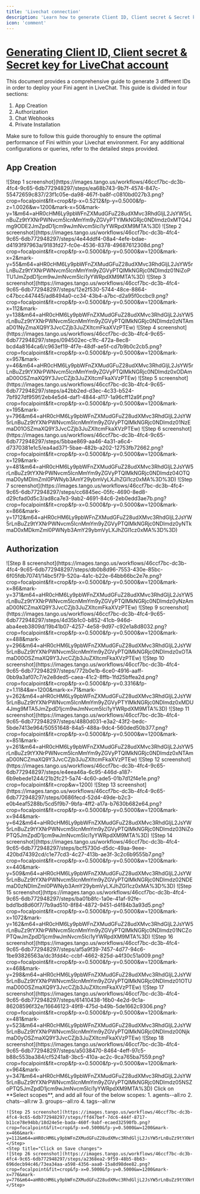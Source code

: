 ```yaml
---
title: 'Livechat connection'
description: 'Learn how to generate Client ID, Client secret & Secret key for LiveChat account'
icon: 'comment'
---
```


# [Generating Client ID, Client secret & Secret key for LiveChat account](https://platform.text.com/console/)

This document provides a comprehensive guide to generate 3 different IDs in order to deploy your Fini agent in LiveChat. This guide is divided in four sections:

1. App Creation
2. Authorization 
3. Chat Webhooks 
4. Private Installation 

Make sure to follow this guide thoroughly to ensure the optimal performance of Fini within your Livechat environment. For any additional configurations or queries, refer to the detailed steps provided.

## **App Creation**


<Steps>
    <Step title="To get the above ids go to: https://platform.text.com/console/">
    ![Step 1 screenshot](https://images.tango.us/workflows/46ccf7bc-dc3b-4fc4-9c65-6db772948297/steps/ea68b743-9b7f-4574-847c-55472659c837/23f1c05e-da98-467f-ba8f-c0810bd027b3.png?crop=focalpoint&fit=crop&fp-x=0.5212&fp-y=0.5000&fp-z=1.0026&w=1200&mark-x=50&mark-y=1&m64=aHR0cHM6Ly9pbWFnZXMudGFuZ28udXMvc3RhdGljL2JsYW5rLnBuZz9tYXNrPWNvcm5lcnMmYm9yZGVyPTYlMkNGRjc0NDImdz0xMTQ4Jmg9ODE2JmZpdD1jcm9wJmNvcm5lci1yYWRpdXM9MTA%3D)
    </Step>
    <Step title="Click on Apps">
    ![Step 2 screenshot](https://images.tango.us/workflows/46ccf7bc-dc3b-4fc4-9c65-6db772948297/steps/4e44ddf4-08a4-4efe-bdae-d4193f97963a/9183fd27-fc0e-4536-8378-49687612308d.png?crop=focalpoint&fit=crop&fp-x=0.5000&fp-y=0.5000&w=1200&mark-x=2&mark-y=55&m64=aHR0cHM6Ly9pbWFnZXMudGFuZ28udXMvc3RhdGljL2JsYW5rLnBuZz9tYXNrPWNvcm5lcnMmYm9yZGVyPTQlMkNGRjc0NDImdz01NiZoPTU1JmZpdD1jcm9wJmNvcm5lci1yYWRpdXM9MTA%3D)
    </Step>
    <Step title="Click on Your apps">
    ![Step 3 screenshot](https://images.tango.us/workflows/46ccf7bc-dc3b-4fc4-9c65-6db772948297/steps/12e2f530-5744-48ce-8864-c47bcc447445/ad8494a0-cc34-43b4-a7bc-d2a95f0ccbc9.png?crop=focalpoint&fit=crop&fp-x=0.5000&fp-y=0.5000&w=1200&mark-x=112&mark-y=138&m64=aHR0cHM6Ly9pbWFnZXMudGFuZ28udXMvc3RhdGljL2JsYW5rLnBuZz9tYXNrPWNvcm5lcnMmYm9yZGVyPTQlMkNGRjc0NDImdz0zNTAmaD01NyZmaXQ9Y3JvcCZjb3JuZXItcmFkaXVzPTEw)
    </Step>
    <Step title="Click on create a new app">
    ![Step 4 screenshot](https://images.tango.us/workflows/46ccf7bc-dc3b-4fc4-9c65-6db772948297/steps/094502ec-c1fc-472a-8ec8-bcd4a8164ca6/c963ef19-4f7e-48df-ae5f-cd7b9b0c2cb5.png?crop=focalpoint&fit=crop&fp-x=0.5000&fp-y=0.5000&w=1200&mark-x=957&mark-y=46&m64=aHR0cHM6Ly9pbWFnZXMudGFuZ28udXMvc3RhdGljL2JsYW5rLnBuZz9tYXNrPWNvcm5lcnMmYm9yZGVyPTQlMkNGRjc0NDImdz0xODAmaD00OSZmaXQ9Y3JvcCZjb3JuZXItcmFkaXVzPTEw)
    </Step>
    <Step title="Type App Name ie 'Fini AI TEST'">
    ![Step 5 screenshot](https://images.tango.us/workflows/46ccf7bc-dc3b-4fc4-9c65-6db772948297/steps/a42bb2ed-d3ec-4c33-b524-7bf927df959f/2eb4e5d4-daf1-4844-a117-1a96cff12a9f.png?crop=focalpoint&fit=crop&fp-x=0.5000&fp-y=0.5000&w=1200&mark-x=195&mark-y=796&m64=aHR0cHM6Ly9pbWFnZXMudGFuZ28udXMvc3RhdGljL2JsYW5rLnBuZz9tYXNrPWNvcm5lcnMmYm9yZGVyPTQlMkNGRjc0NDImdz01NzEmaD01OSZmaXQ9Y3JvcCZjb3JuZXItcmFkaXVzPTEw)
    </Step>
    <Step title="Select LiveChat & omit the Infrastructure section">
    ![Step 6 screenshot](https://images.tango.us/workflows/46ccf7bc-dc3b-4fc4-9c65-6db772948297/steps/5bbae869-aa46-4a31-a6c4-d7370381e1c5/ea4ad371-5bae-482b-a202-12753fb72662.png?crop=focalpoint&fit=crop&fp-x=0.5000&fp-y=0.5000&w=1200&mark-x=129&mark-y=481&m64=aHR0cHM6Ly9pbWFnZXMudGFuZ28udXMvc3RhdGljL2JsYW5rLnBuZz9tYXNrPWNvcm5lcnMmYm9yZGVyPTQlMkNGRjc0NDImdz04OTQmaD0yMDImZml0PWNyb3AmY29ybmVyLXJhZGl1cz0xMA%3D%3D)
    </Step>
    <Step title="Click on create app">
    ![Step 7 screenshot](https://images.tango.us/workflows/46ccf7bc-dc3b-4fc4-9c65-6db772948297/steps/cc6845ec-05fc-4690-8ed8-d29cfad0d5c3/ad8ca7e3-9ab2-4691-84c6-2eb0edd3ae7b.png?crop=focalpoint&fit=crop&fp-x=0.5000&fp-y=0.5000&w=1200&mark-x=866&mark-y=1712&m64=aHR0cHM6Ly9pbWFnZXMudGFuZ28udXMvc3RhdGljL2JsYW5rLnBuZz9tYXNrPWNvcm5lcnMmYm9yZGVyPTQlMkNGRjc0NDImdz0yNTkmaD0xMDkmZml0PWNyb3AmY29ybmVyLXJhZGl1cz0xMA%3D%3D)
    </Step>
</Steps>


## **Authorization**


<Steps>
    <Step title="Click on Blocks">
    ![Step 8 screenshot](https://images.tango.us/workflows/46ccf7bc-dc3b-4fc4-9c65-6db772948297/steps/db0b8d96-7553-430e-85bc-6f05fdb70741/14bc5f79-520a-4a1c-b22e-64bb66bc2e7e.png?crop=focalpoint&fit=crop&fp-x=0.5000&fp-y=0.5000&w=1200&mark-x=86&mark-y=371&m64=aHR0cHM6Ly9pbWFnZXMudGFuZ28udXMvc3RhdGljL2JsYW5rLnBuZz9tYXNrPWNvcm5lcnMmYm9yZGVyPTQlMkNGRjc0NDImdz0yNzAmaD00NCZmaXQ9Y3JvcCZjb3JuZXItcmFkaXVzPTEw)
    </Step>
    <Step title="Click on Add building block">
    ![Step 9 screenshot](https://images.tango.us/workflows/46ccf7bc-dc3b-4fc4-9c65-6db772948297/steps/4d35b1c0-b852-41cb-946d-aba4eeb3809d/19b41b07-4257-4e58-9d97-c92e1a8d8032.png?crop=focalpoint&fit=crop&fp-x=0.5000&fp-y=0.5000&w=1200&mark-x=488&mark-y=296&m64=aHR0cHM6Ly9pbWFnZXMudGFuZ28udXMvc3RhdGljL2JsYW5rLnBuZz9tYXNrPWNvcm5lcnMmYm9yZGVyPTQlMkNGRjc0NDImdz0xOTAmaD00OSZmaXQ9Y3JvcCZjb3JuZXItcmFkaXVzPTEw)
    </Step>
    <Step title="Click on App Authorization">
    ![Step 10 screenshot](https://images.tango.us/workflows/46ccf7bc-dc3b-4fc4-9c65-6db772948297/steps/772b0e1b-6ce0-4916-aaff-0bb9a3af07c7/e2e8ded5-caea-41c2-8ffb-1fd25bffea2d.png?crop=focalpoint&fit=crop&fp-x=0.5000&fp-y=0.3316&fp-z=1.1184&w=1200&mark-x=71&mark-y=262&m64=aHR0cHM6Ly9pbWFnZXMudGFuZ28udXMvc3RhdGljL2JsYW5rLnBuZz9tYXNrPWNvcm5lcnMmYm9yZGVyPTYlMkNGRjc0NDImdz0xMDU4Jmg9MTA5JmZpdD1jcm9wJmNvcm5lci1yYWRpdXM9MTA%3D)
    </Step>
    <Step title="Click on Add block">
    ![Step 11 screenshot](https://images.tango.us/workflows/46ccf7bc-dc3b-4fc4-9c65-6db772948297/steps/4880d031-e3a2-43f2-bedc-5bde7413e964/50551648-84a5-488a-9dc4-560ded50b377.png?crop=focalpoint&fit=crop&fp-x=0.5000&fp-y=0.5000&w=1200&mark-x=851&mark-y=261&m64=aHR0cHM6Ly9pbWFnZXMudGFuZ28udXMvc3RhdGljL2JsYW5rLnBuZz9tYXNrPWNvcm5lcnMmYm9yZGVyPTQlMkNGRjc0NDImdz0xNTAmaD00NCZmaXQ9Y3JvcCZjb3JuZXItcmFkaXVzPTEw)
    </Step>
    <Step title="Select server-side app">
    ![Step 12 screenshot](https://images.tango.us/workflows/46ccf7bc-dc3b-4fc4-9c65-6db772948297/steps/e4eea46a-6c95-446d-a187-6b9ebede1244/21b2fc21-5a74-4c60-ade5-01b7d12f4e1e.png?crop=focalpoint&fit=crop&w=1200)
    </Step>
    <Step title="Click on Save">
    ![Step 13 screenshot](https://images.tango.us/workflows/46ccf7bc-dc3b-4fc4-9c65-6db772948297/steps/0686fecd-52d4-49de-b2c3-e0b4eaf5288b/5cd5f9b7-9bfa-4ff2-a17a-b7630b682e64.png?crop=focalpoint&fit=crop&fp-x=0.5000&fp-y=0.5000&w=1200&mark-x=944&mark-y=642&m64=aHR0cHM6Ly9pbWFnZXMudGFuZ28udXMvc3RhdGljL2JsYW5rLnBuZz9tYXNrPWNvcm5lcnMmYm9yZGVyPTQlMkNGRjc0NDImdz03NiZoPTQ5JmZpdD1jcm9wJmNvcm5lci1yYWRpdXM9MTA%3D)
    </Step>
    <Step title="You've just successfully generated Client ID & Client Secret">
    ![Step 14 screenshot](https://images.tango.us/workflows/46ccf7bc-dc3b-4fc4-9c65-6db772948297/steps/bcf5730d-d5dc-49aa-9eee-420bd74392cd/c1e77cd3-4c27-413b-ae3f-3c2c6b9555b7.png?crop=focalpoint&fit=crop&fp-x=0.5000&fp-y=0.5000&w=1200&mark-x=440&mark-y=509&m64=aHR0cHM6Ly9pbWFnZXMudGFuZ28udXMvc3RhdGljL2JsYW5rLnBuZz9tYXNrPWNvcm5lcnMmYm9yZGVyPTQlMkNGRjc0NDImdz02NDEmaD0zNDImZml0PWNyb3AmY29ybmVyLXJhZGl1cz0xMA%3D%3D)
    </Step>
    <Step title="**Copy Client ID and save it somewhere** Make sure you'll be able to access this number later">
    ![Step 15 screenshot](https://images.tango.us/workflows/46ccf7bc-dc3b-4fc4-9c65-6db772948297/steps/ba01b8fc-1a0e-41af-92fe-bdd1bd8d60f7/7b9ad510-8f84-4872-9451-d4f84b3a93d5.png?crop=focalpoint&fit=crop&fp-x=0.5000&fp-y=0.5000&w=1200&mark-x=1072&mark-y=162&m64=aHR0cHM6Ly9pbWFnZXMudGFuZ28udXMvc3RhdGljL2JsYW5rLnBuZz9tYXNrPWNvcm5lcnMmYm9yZGVyPTQlMkNGRjc0NDImdz01NCZoPTQwJmZpdD1jcm9wJmNvcm5lci1yYWRpdXM9MTA%3D)
    </Step>
    <Step title="Same with **Client Secret - Copy the number and save it somewhere** Make sure you'll be able to access this number later">
    ![Step 16 screenshot](https://images.tango.us/workflows/46ccf7bc-dc3b-4fc4-9c65-6db772948297/steps/af5a9f39-7457-4d77-94c6-1be93826563a/dc3fdd4c-ccbf-4662-825d-a4f30c51a009.png?crop=focalpoint&fit=crop&fp-x=0.5000&fp-y=0.5000&w=1200&mark-x=468&mark-y=298&m64=aHR0cHM6Ly9pbWFnZXMudGFuZ28udXMvc3RhdGljL2JsYW5rLnBuZz9tYXNrPWNvcm5lcnMmYm9yZGVyPTQlMkNGRjc0NDImdz01OTUmaD00OSZmaXQ9Y3JvcCZjb3JuZXItcmFkaXVzPTEw)
    </Step>
    <Step title="In **redirect URI whitelist** paste "https://api-prod.usefini.com/v2/integrations/livechat/auth/callback" into input">
    ![Step 17 screenshot](https://images.tango.us/workflows/46ccf7bc-dc3b-4fc4-9c65-6db772948297/steps/61410438-16b0-4e2d-9c1a-86208596f32e/16646123-49f8-475d-b49b-5de1662c9306.png?crop=focalpoint&fit=crop&fp-x=0.5000&fp-y=0.5000&w=1200&mark-x=481&mark-y=523&m64=aHR0cHM6Ly9pbWFnZXMudGFuZ28udXMvc3RhdGljL2JsYW5rLnBuZz9tYXNrPWNvcm5lcnMmYm9yZGVyPTQlMkNGRjc0NDImdz00NjkmaD0yOSZmaXQ9Y3JvcCZjb3JuZXItcmFkaXVzPTEw)
    </Step>
    <Step title="Click on Add">
    ![Step 18 screenshot](https://images.tango.us/workflows/46ccf7bc-dc3b-4fc4-9c65-6db772948297/steps/a5038470-8464-4eff-97c5-b88c553ba384/cf5241a8-3bc5-410a-ac2c-9ca765ba7559.png?crop=focalpoint&fit=crop&fp-x=0.5000&fp-y=0.5000&w=1200&mark-x=964&mark-y=347&m64=aHR0cHM6Ly9pbWFnZXMudGFuZ28udXMvc3RhdGljL2JsYW5rLnBuZz9tYXNrPWNvcm5lcnMmYm9yZGVyPTQlMkNGRjc0NDImdz05NSZoPTQ5JmZpdD1jcm9wJmNvcm5lci1yYWRpdXM9MTA%3D)
    </Step>
    <Step title="Scroll to **App scopes and API access**">
    Click on **Select scopes**, and add all four of the below scopes:
        1. agents--all:ro
        2. chats--all:rw
        3. groups--all:ro
        4. tags--all:rw

    ![Step 25 screenshot](https://images.tango.us/workflows/46ccf7bc-dc3b-4fc4-9c65-6db772948297/steps/ffd47bef-7dc6-444f-8717-b11ce78e94bb/18d24e5e-bada-460f-9abf-ecaed32590fb.png?crop=focalpoint&fit=crop&fp-x=0.5000&fp-y=0.5000&w=1200&mark-x=466&mark-y=112&m64=aHR0cHM6Ly9pbWFnZXMudGFuZ28udXMvc3RhdGljL2JsYW5rLnBuZz9tYXNrPWNvcm5lcnMmYm9yZGVyPTQlMkNGRjc0NDImdz01OTImaD0zNSZmaXQ9Y3JvcCZjb3JuZXItcmFkaXVzPTEw)
    </Step>
    <Step title="Click on Save changes">
    ![Step 26 screenshot](https://images.tango.us/workflows/46ccf7bc-dc3b-4fc4-9c65-6db772948297/steps/a2368ea2-9f59-48b5-8b63-696decb94c46/73ea34aa-a598-4356-aaa0-15a8d98dee82.png?crop=focalpoint&fit=crop&fp-x=0.5000&fp-y=0.5000&w=1200&mark-x=776&mark-y=776&m64=aHR0cHM6Ly9pbWFnZXMudGFuZ28udXMvc3RhdGljL2JsYW5rLnBuZz9tYXNrPWNvcm5lcnMmYm9yZGVyPTQlMkNGRjc0NDImdz0xMzQmaD00OSZmaXQ9Y3JvcCZjb3JuZXItcmFkaXVzPTEw)
    </Step>
</Steps>
